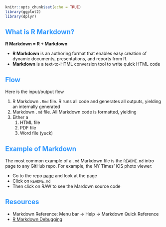<style>
h2 { 
 color: #3399ff;		
}
h3 { 
 color: #3399ff;		
}
slides > slide.backdrop {
  background: white;
}
</style>


```r
knitr::opts_chunk$set(echo = TRUE)
library(ggplot2)
library(dplyr)
```




## What is R Markdown?

**R Markdown = R + Markdown**

* **R Markdown** is an authoring format that enables easy creation of dynamic
documents, presentations, and reports from R.
* **Markdown** is a text-to-HTML conversion tool to write quick HTML code




## Flow

Here is the input/output flow

1. R Markdown `.Rmd` file. R runs all code and generates all outputs, yielding an internally generated
1. Markdown `.md` file. All Markdown code is formatted, yielding
1. Either a
    1. HTML file
    1. PDF file
    1. Word file (yuck)




## Example of Markdown

The most common example of a `.md` Markdown file is the `README.md` intro page to any GitHub repo. For example, the NY Times' iOS photo viewer:

* Go to the repo [page](https://github.com/NYTimes/NYTPhotoViewer) and look at the page
* Click on `README.md`
* Then click on RAW to see the Mardown source code




## Resources

* Markdown Reference: Menu bar -> Help -> Markdown Quick Reference
* [R Markdown Debugging](https://docs.google.com/document/d/1P7IyZ4On9OlrCOhygFxjC7XhQqyw8OludwChz-uFd_o/edit?usp=sharing)



